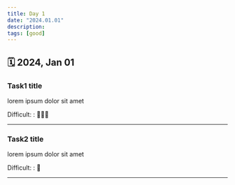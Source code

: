 ```yaml
---
title: Day 1
date: "2024.01.01"
description:
tags: [good]
---
```


## 🗓️ 2024, Jan 01

### Task1 title

lorem ipsum dolor sit amet

Difficult: : 🧠🧠🧠

---

### Task2 title

lorem ipsum dolor sit amet

Difficult: : 🧠

---
